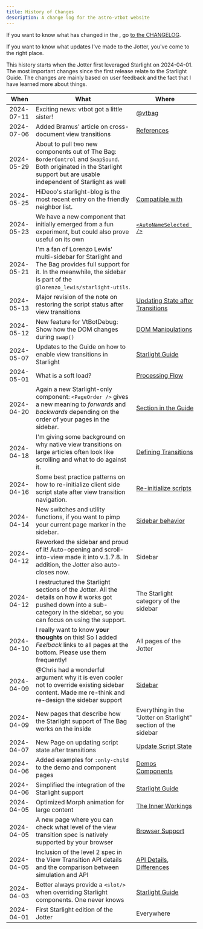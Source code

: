 ```yaml
---
title: History of Changes
description: A change log for the astro-vtbot website
---
```



If you want to know what has changed in the <BoT/>, go [to the CHANGELOG](https://github.com/martrapp/astro-vtbot/blob/main/CHANGELOG.md).

If you want to know what updates I've made to the Jotter, you've come to the right place.

This history starts when the Jotter first leveraged Starlight on 2024-04-01.
The most important changes since the first release relate to the Starlight Guide. The changes are mainly based on user feedback and the fact that I have learned more about things.

|When|What|Where|
|----|-----|----|
|2024-07-11|Exciting news: vtbot got a little sister! |[@vtbag](https://vtbag.pages.dev)|
|2024-07-06|Added Bramus' article on cross-document view transitions| [References](/jotter/api/references/#introduction-by-example)|
|2024-05-29|About to pull two new components out of The Bag: `BorderControl` and `SwapSound`. Both originated in the Starlight support but are usable independent of Starlight as well|
|2024-05-25|HiDeoo's starlight-blog is the most recent entry on the friendly neighbor list.|[Compatible with](/jotter/starlight/guide/#friendly-neighbor)|
|2024-05-23|We have a new component that initially emerged from a fun experiment, but could also prove useful on its own| [`<AutoNameSelected />`](/library/AutoNameSelected/)|
|2024-05-21|I'm a fan of Lorenzo Lewis' multi-sidebar for Starlight and The Bag provides full support for it. In the meanwhile, the sidebar is part of the `@lorenzo_lewis/starlight-utils`.|
|2024-05-13|Major revision of the note on restoring the script status after view transitions|[Updating State after Transitions](/jotter/astro/scripts/)|
|2024-05-12|New feature for VtBotDebug: Show how the DOM changes during `swap()`|[DOM Manipulations](/library/VtBotDebug/#dom-manipulations)|
|2024-05-07|Updates to the Guide on how to enable view transitions in Starlight|[Starlight Guide](/jotter/starlight/guide/)|
|2024-05-01|What is a soft load?|[Processing Flow](/jotter/astro/flow-events/)|
|2024-04-20|Again a new Starlight-only component: `<PageOrder />` gives a new meaning to _forwards_ and _backwards_ depending on the order of your pages in the sidebar.|[Section in the Guide](/jotter/starlight/guide/#page-order-directions)|
|2024-04-18|I'm giving some background on why native view transitions on large articles often look like scrolling and what to do against it.|[Defining Transitions](/jotter/starlight/inner-workings/transitions/#the-pseudo-scrolling-main-area)|
|2024-04-16|Some best practice patterns on how to re-initialize client side script state after view transition navigation.| [Re-initialize scripts](/jotter/astro/scripts/)
|2024-04-14|New switches and utility functions, if you want to pimp your current page marker in the sidebar.|[Sidebar behavior](/jotter/starlight/guide/#sidebar-behavior)|
|2024-04-12|Reworked the sidebar and proud of it! Auto-opening and scroll-into-view made it into v.1.7.8. In addition, the Jotter also auto-closes now. |Sidebar|
|2024-04-12|I restructured the Starlight sections of the Jotter. All the details on how it works got pushed down into a sub-category in the sidebar, so you can focus on using the support.| The Starlight category of the sidebar|
|2024-04-10|I really want to know **your thoughts** on this! So I added _Feelback_ links to all pages at the bottom. Please use them frequently!|All pages of the Jotter|
|2024-04-09|@Chris had a wonderful argument why it is even cooler not to override existing sidebar content. Made me re-think and re-design the sidebar support| [Sidebar](/jotter/starlight/inner-workings/sidebar/) |
|2024-04-09|New pages that describe how the Starlight support of The Bag works on the inside|Everything in the "Jotter on Starlight" section of the sidebar|
|2024-04-07|New Page on updating script state after transitions|[Update Script State](/jotter/astro/scripts/)
|2024-04-06|Added examples for `:only-child` to the demo and component pages|[Demos](/jotter/demos/) [Components](/jotter/components/)|
|2024-04-06|Simplified the integration of the Starlight support | [Starlight Guide](/jotter/starlight/guide/)|
|2024-04-05 | Optimized Morph animation for large content|[The Inner Workings](/jotter/starlight/inner-workings/#no-more-annoying-scrolling)|
|2024-04-05|A new page where you can check what level of the view transition spec is natively supported by your browser| [Browser Support](/jotter/api/test-page/)|
|2024-04-05|Inclusion of the level 2 spec in the View Transition API details and the comparison between simulation and API|[API Details](/jotter/api/details/), [Differences](/jotter/astro/differences/)|
|2024-04-03|Better always provide a `<slot/>` when overriding Starlight components. One never knows|[Starlight Guide](/jotter/starlight/guide/#step-2-create-a-head-component)|
|2024-04-01 | First Starlight edition of the Jotter|Everywhere|
